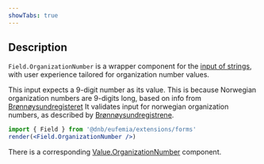 ```yaml
---
showTabs: true
---
```


## Description

`Field.OrganizationNumber` is a wrapper component for the [input of strings](/uilib/extensions/forms/base-fields/String), with user experience tailored for organization number values.

This input expects a 9-digit number as its value. This is because Norwegian organization numbers are 9-digits long, based on info from [Brønnøysundregisteret](https://www.brreg.no/en/about-us-2/our-registers/about-the-central-coordinating-register-for-legal-entities-ccr/about-the-organisation-number/?nocache=1701776533136)
It validates input for norwegian organization numbers, as described by [Brønnøysundregistrene](https://www.brreg.no/om-oss/registrene-vare/om-enhetsregisteret/organisasjonsnummeret/).

```jsx
import { Field } from '@dnb/eufemia/extensions/forms'
render(<Field.OrganizationNumber />)
```

There is a corresponding [Value.OrganizationNumber](/uilib/extensions/forms/Value/OrganizationNumber) component.

